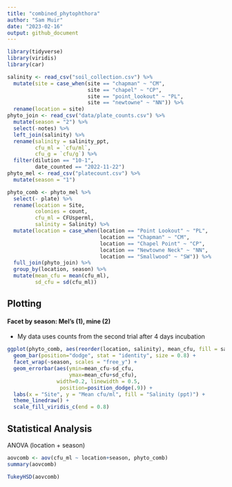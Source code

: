 ```yaml
---
title: "combined_phytophthora"
author: "Sam Muir"
date: "2023-02-16"
output: github_document
---
```


```r
library(tidyverse)
library(viridis)
library(car)
```

```r
salinity <- read_csv("soil_collection.csv") %>%
  mutate(site = case_when(site == "chapman" ~ "CM",
                          site == "chapel" ~ "CP",
                          site == "point_lookout" ~ "PL",
                          site == "newtowne" ~ "NN")) %>%
  rename(location = site)
phyto_join <- read_csv("data/plate_counts.csv") %>%
  mutate(season = "2") %>%
  select(-notes) %>%
  left_join(salinity) %>%
  rename(salinity = salinity_ppt,
         cfu_ml = `cfu/ml`,
         cfu_g = `cfu/g`) %>%
  filter(dilution == "10-1",
         date_counted == "2022-11-22")
phyto_mel <- read_csv("platecount.csv") %>%
  mutate(season = "1")
```

```r
phyto_comb <- phyto_mel %>%
  select(- plate) %>%
  rename(location = Site,
         colonies = count,
         cfu_ml = CFUsperml,
         salinity = Salinity) %>%
  mutate(location = case_when(location == "Point Lookout" ~ "PL",
                              location == "Chapman" ~ "CM",
                              location == "Chapel Point" ~ "CP",
                              location == "Newtowne Neck" ~ "NN",
                              location == "Smallwood" ~ "SW")) %>%
  full_join(phyto_join) %>%
  group_by(location, season) %>%
  mutate(mean_cfu = mean(cfu_ml),
         sd_cfu = sd(cfu_ml))
```

## Plotting 
#### Facet by season: Mel's (1), mine (2)    
- My data uses counts from the second trial after 4 days incubation
```r
ggplot(phyto_comb, aes(reorder(location, salinity), mean_cfu, fill = salinity)) +
  geom_bar(position="dodge", stat = "identity", size = 0.8) +
  facet_wrap(~season, scales = "free_y") +
  geom_errorbar(aes(ymin=mean_cfu-sd_cfu, 
                    ymax=mean_cfu+sd_cfu), 
                width=0.2, linewidth = 0.5,
                 position=position_dodge(.9)) +
  labs(x = "Site", y = "Mean cfu/ml", fill = "Salinity (ppt)") +
  theme_linedraw() +
  scale_fill_viridis_c(end = 0.8)
```

## Statistical Analysis
ANOVA (location + season)
```r
aovcomb <- aov(cfu_ml ~ location+season, phyto_comb)
summary(aovcomb)
```

```r
TukeyHSD(aovcomb)
```


